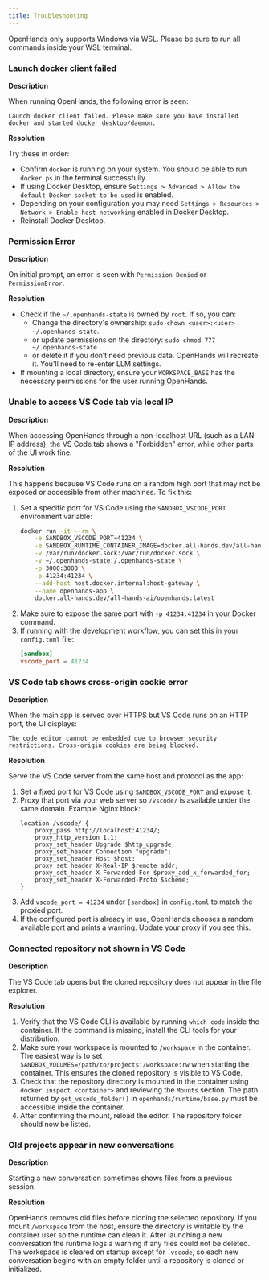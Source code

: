 ```yaml
---
title: Troubleshooting
---
```


<Tip>
OpenHands only supports Windows via WSL. Please be sure to run all commands inside your WSL terminal.
</Tip>

### Launch docker client failed

**Description**

When running OpenHands, the following error is seen:
```
Launch docker client failed. Please make sure you have installed docker and started docker desktop/daemon.
```

**Resolution**

Try these in order:
* Confirm `docker` is running on your system. You should be able to run `docker ps` in the terminal successfully.
* If using Docker Desktop, ensure `Settings > Advanced > Allow the default Docker socket to be used` is enabled.
* Depending on your configuration you may need `Settings > Resources > Network > Enable host networking` enabled in Docker Desktop.
* Reinstall Docker Desktop.

### Permission Error

**Description**

On initial prompt, an error is seen with `Permission Denied` or `PermissionError`.

**Resolution**

* Check if the `~/.openhands-state` is owned by `root`. If so, you can:
  * Change the directory's ownership: `sudo chown <user>:<user> ~/.openhands-state`.
  * or update permissions on the directory: `sudo chmod 777 ~/.openhands-state`
  * or delete it if you don’t need previous data. OpenHands will recreate it. You'll need to re-enter LLM settings.
* If mounting a local directory, ensure your `WORKSPACE_BASE` has the necessary permissions for the user running
  OpenHands.

### Unable to access VS Code tab via local IP

**Description**

When accessing OpenHands through a non-localhost URL (such as a LAN IP address), the VS Code tab shows a "Forbidden"
error, while other parts of the UI work fine.

**Resolution**

This happens because VS Code runs on a random high port that may not be exposed or accessible from other machines.
To fix this:

1. Set a specific port for VS Code using the `SANDBOX_VSCODE_PORT` environment variable:
   ```bash
   docker run -it --rm \
       -e SANDBOX_VSCODE_PORT=41234 \
       -e SANDBOX_RUNTIME_CONTAINER_IMAGE=docker.all-hands.dev/all-hands-ai/runtime:latest \
       -v /var/run/docker.sock:/var/run/docker.sock \
       -v ~/.openhands-state:/.openhands-state \
       -p 3000:3000 \
       -p 41234:41234 \
       --add-host host.docker.internal:host-gateway \
       --name openhands-app \
       docker.all-hands.dev/all-hands-ai/openhands:latest
   ```
2. Make sure to expose the same port with `-p 41234:41234` in your Docker command.
3. If running with the development workflow, you can set this in your `config.toml` file:
   ```toml
   [sandbox]
   vscode_port = 41234
   ```
### VS Code tab shows cross-origin cookie error

**Description**

When the main app is served over HTTPS but VS Code runs on an HTTP port, the UI displays:

```
The code editor cannot be embedded due to browser security restrictions. Cross-origin cookies are being blocked.
```

**Resolution**

Serve the VS Code server from the same host and protocol as the app:

1. Set a fixed port for VS Code using `SANDBOX_VSCODE_PORT` and expose it.
2. Proxy that port via your web server so `/vscode/` is available under the same domain. Example Nginx block:
   ```nginx
   location /vscode/ {
       proxy_pass http://localhost:41234/;
       proxy_http_version 1.1;
       proxy_set_header Upgrade $http_upgrade;
       proxy_set_header Connection "upgrade";
       proxy_set_header Host $host;
       proxy_set_header X-Real-IP $remote_addr;
       proxy_set_header X-Forwarded-For $proxy_add_x_forwarded_for;
       proxy_set_header X-Forwarded-Proto $scheme;
   }
   ```
3. Add `vscode_port = 41234` under `[sandbox]` in `config.toml` to match the proxied port.
4. If the configured port is already in use, OpenHands chooses a random
   available port and prints a warning. Update your proxy if you see this.

### Connected repository not shown in VS Code

**Description**

The VS Code tab opens but the cloned repository does not appear in the file explorer.

**Resolution**

1. Verify that the VS Code CLI is available by running `which code` inside the container. If the command is missing, install the CLI tools for your distribution.
2. Make sure your workspace is mounted to `/workspace` in the container. The easiest way is to set `SANDBOX_VOLUMES=/path/to/projects:/workspace:rw` when starting the container. This ensures the cloned repository is visible to VS Code.
3. Check that the repository directory is mounted in the container using `docker inspect <container>` and reviewing the `Mounts` section. The path returned by `get_vscode_folder()` in `openhands/runtime/base.py` must be accessible inside the container.
4. After confirming the mount, reload the editor. The repository folder should now be listed.

### Old projects appear in new conversations

**Description**

Starting a new conversation sometimes shows files from a previous session.

**Resolution**

OpenHands removes old files before cloning the selected repository. If you mount
`/workspace` from the host, ensure the directory is writable by the container
user so the runtime can clean it. After launching a new conversation the runtime
logs a warning if any files could not be deleted. The workspace is cleared on
startup except for `.vscode`, so each new conversation begins with an empty
folder until a repository is cloned or initialized.
